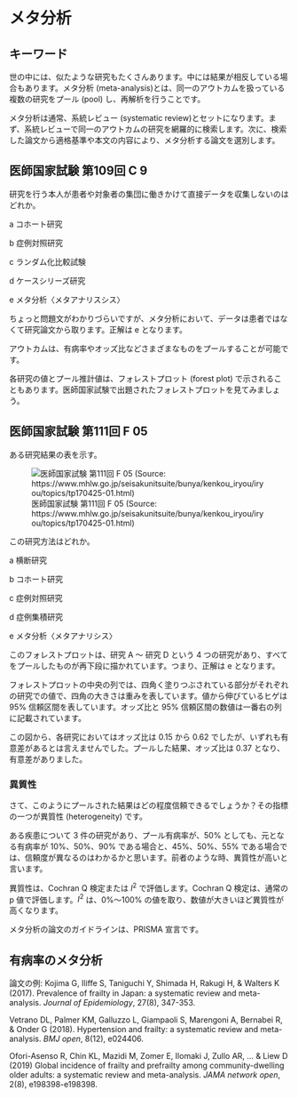 # メタ分析  {#meta-intro}

## キーワード  {#sec-meta-keyword}

世の中には、似たような研究もたくさんあります。中には結果が相反している場合もあります。メタ分析 (meta-analysis)とは、同一のアウトカムを扱っている複数の研究をプール (pool) し、再解析を行うことです。

メタ分析は通常、系統レビュー (systematic review)とセットになります。まず、系統レビューで同一のアウトカムの研究を網羅的に検索します。次に、検索した論文から適格基準や本文の内容により、メタ分析する論文を選別します。

::: {.callout-note}
## 医師国家試験 第109回 C 9

研究を行う本人が患者や対象者の集団に働きかけて直接データを収集しないのはどれか。

a コホート研究

b 症例対照研究

c ランダム化比較試験

d ケースシリーズ研究

e メタ分析〈メタアナリスシス〉
:::

ちょっと問題文がわかりづらいですが、メタ分析において、データは患者ではなくて研究論文から取ります。正解は e となります。

アウトカムは、有病率やオッズ比などさまざまなものをプールすることが可能です。

各研究の値とプール推計値は、フォレストプロット (forest plot) で示されることもあります。医師国家試験で出題されたフォレストプロットを見てみましょう。


::: {.callout-note}
## 医師国家試験 第111回 F 05

ある研究結果の表を示す。

![医師国家試験 第111回 F 05 (Source: https://www.mhlw.go.jp/seisakunitsuite/bunya/kenkou_iryou/iryou/topics/tp170425-01.html)](img/111-f05-fig.png)

この研究方法はどれか。

a 横断研究

b コホート研究

c 症例対照研究

d 症例集積研究

e メタ分析〈メタアナリシス〉

:::

このフォレストプロットは、研究 A 〜 研究 D という 4 つの研究があり、すべてをプールしたものが再下段に描かれています。つまり、正解は e となります。

フォレストプロットの中央の列では、四角く塗りつぶされている部分がそれぞれの研究での値で、四角の大きさは重みを表しています。値から伸びているヒゲは 95% 信頼区間を表しています。オッズ比と 95% 信頼区間の数値は一番右の列に記載されています。

この図から、各研究においてはオッズ比は 0.15 から 0.62 でしたが、いずれも有意差があるとは言えませんでした。プールした結果、オッズ比は 0.37 となり、有意差がありました。

### 異質性

さて、このようにプールされた結果はどの程度信頼できるでしょうか？その指標の一つが異質性 (heterogeneity) です。

ある疾患について 3 件の研究があり、プール有病率が、50% としても、元となる有病率が 10%、50%、90% である場合と、45%、50%、55% である場合では、信頼度が異なるのはわかるかと思います。前者のような時、異質性が高いと言います。

異質性は、Cochran Q 検定または $I^2$ で評価します。Cochran Q 検定は、通常の p 値で評価します。$I^2$ は、0%〜100% の値を取り、数値が大きいほど異質性が高くなります。

メタ分析の論文のガイドラインは、PRISMA 宣言です。

## 有病率のメタ分析  {#sec-meta-prevalence}

論文の例: Kojima G, Iliffe S, Taniguchi Y, Shimada H, Rakugi H, & Walters K (2017). Prevalence of frailty in Japan: a systematic review and meta-analysis. *Journal of Epidemiology*, 27(8), 347-353.

Vetrano DL, Palmer KM, Galluzzo L, Giampaoli S, Marengoni A, Bernabei R, & Onder G (2018). Hypertension and frailty: a systematic review and meta-analysis. *BMJ open*, 8(12), e024406.

Ofori-Asenso R, Chin KL, Mazidi M, Zomer E, Ilomaki J, Zullo AR, ... & Liew D (2019) Global incidence of frailty and prefrailty among community-dwelling older adults: a systematic review and meta-analysis. *JAMA network open*, 2(8), e198398-e198398.


